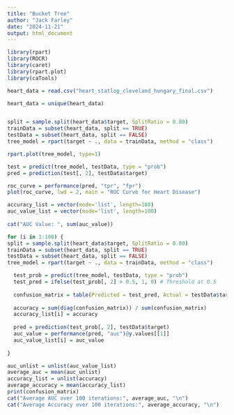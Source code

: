 ---
title: "Bucket Tree"
author: "Jack Farley"
date: "2024-11-21"
output: html_document
---

```{r}
library(rpart)
library(ROCR)
library(caret)
library(rpart.plot)
library(caTools)

heart_data = read.csv("heart_statlog_cleveland_hungary_final.csv")

heart_data = unique(heart_data)


split = sample.split(heart_data$target, SplitRatio = 0.80) 
trainData = subset(heart_data, split == TRUE)
testData = subset(heart_data, split == FALSE)
tree_model = rpart(target ~ ., data = trainData, method = "class")

rpart.plot(tree_model, type=1)

test = predict(tree_model, testData, type = "prob")
pred = prediction(test[, 2], testData$target)

roc_curve = performance(pred, "tpr", "fpr")
plot(roc_curve, lwd = 2, main = "ROC Curve for Heart Disease")

accuracy_list = vector(mode='list', length=100)
auc_value_list = vector(mode='list', length=100)
  
cat("AUC Value: ", sum(auc_value))

for (i in 1:100) {
split = sample.split(heart_data$target, SplitRatio = 0.80) 
trainData = subset(heart_data, split == TRUE)
testData = subset(heart_data, split == FALSE)
tree_model = rpart(target ~ ., data = trainData, method = "class")

  test_prob = predict(tree_model, testData, type = "prob")
  test_pred = ifelse(test_prob[, 2] > 0.5, 1, 0) # Threshold at 0.5
  
  confusion_matrix = table(Predicted = test_pred, Actual = testData$target)
  
  accuracy = sum(diag(confusion_matrix)) / sum(confusion_matrix)
  accuracy_list[i] = accuracy
  
  pred = prediction(test_prob[, 2], testData$target)
  auc_value = performance(pred, "auc")@y.values[[1]]
  auc_value_list[i] = auc_value
  
}

auc_unlist = unlist(auc_value_list)
average_auc = mean(auc_unlist)
accuracy_list = unlist(accuracy)
average_accuracy = mean(accuracy_list)
print(confusion_matrix)
cat("Average AUC over 100 iterations:", average_auc, "\n")
cat("Average Accuracy over 100 iterations:", average_accuracy, "\n")

```
